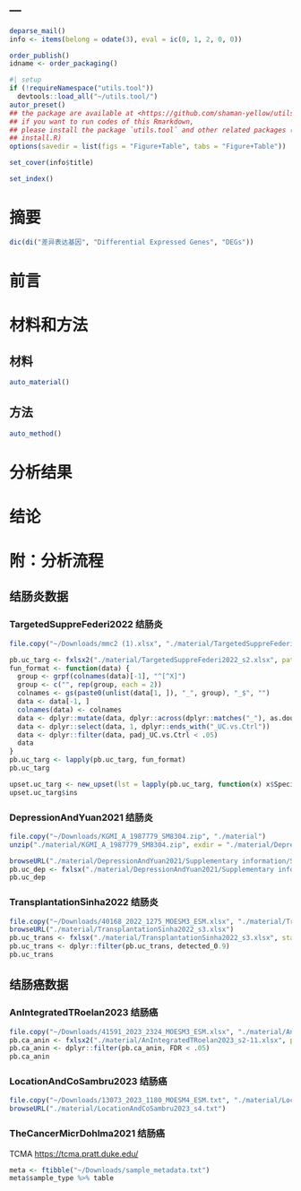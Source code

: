---
---

```r
deparse_mail()
info <- items(belong = odate(3), eval = ic(0, 1, 2, 0, 0))

order_publish()
idname <- order_packaging()
```

```r
#| setup
if (!requireNamespace("utils.tool"))
  devtools::load_all("~/utils.tool/")
autor_preset()
## the package are available at <https://github.com/shaman-yellow/utils.tool>
## if you want to run codes of this Rmarkdown,
## please install the package `utils.tool` and other related packages (run
## install.R)
options(savedir = list(figs = "Figure+Table", tabs = "Figure+Table"))
```

```r
set_cover(info$title)
```

```r
set_index()
```

# 摘要 {#abstract}

```r
dic(di("差异表达基因", "Differential Expressed Genes", "DEGs"))

```

# 前言 {#introduction}

# 材料和方法 {#methods}

## 材料

```r
auto_material()
```

## 方法

```r
auto_method()
```

# 分析结果 {#results}

# 结论 {#dis}

# 附：分析流程 {#workflow}

## 结肠炎数据

### TargetedSuppreFederi2022 结肠炎

```r
file.copy("~/Downloads/mmc2 (1).xlsx", "./material/TargetedSuppreFederi2022_s2.xlsx", T)

pb.uc_targ <- fxlsx2("./material/TargetedSuppreFederi2022_s2.xlsx", pattern = "^Corrected", bind = F)
fun_format <- function(data) {
  group <- grpf(colnames(data)[-1], "^[^X]")
  group <- c("", rep(group, each = 2))
  colnames <- gs(paste0(unlist(data[1, ]), "_", group), "_$", "")
  data <- data[-1, ]
  colnames(data) <- colnames
  data <- dplyr::mutate(data, dplyr::across(dplyr::matches("_"), as.double))
  data <- dplyr::select(data, 1, dplyr::ends_with("_UC.vs.Ctrl"))
  data <- dplyr::filter(data, padj_UC.vs.Ctrl < .05)
  data
}
pb.uc_targ <- lapply(pb.uc_targ, fun_format)
pb.uc_targ

upset.uc_targ <- new_upset(lst = lapply(pb.uc_targ, function(x) x$Species))
upset.uc_targ$ins

```

### DepressionAndYuan2021 结肠炎

```r
file.copy("~/Downloads/KGMI_A_1987779_SM8304.zip", "./material")
unzip("./material/KGMI_A_1987779_SM8304.zip", exdir = "./material/DepressionAndYuan2021")
```

```r
browseURL("./material/DepressionAndYuan2021/Supplementary information/Supplementary table.xlsx")
pb.uc_dep <- fxlsx("./material/DepressionAndYuan2021/Supplementary information/Supplementary table.xlsx", sheet = 3, startRow = 2)
pb.uc_dep
```

### TransplantationSinha2022 结肠炎

```r
file.copy("~/Downloads/40168_2022_1275_MOESM3_ESM.xlsx", "./material/TransplantationSinha2022_s3.xlsx")
browseURL("./material/TransplantationSinha2022_s3.xlsx")
pb.uc_trans <- fxlsx("./material/TransplantationSinha2022_s3.xlsx", startRow = 3)
pb.uc_trans <- dplyr::filter(pb.uc_trans, detected_0.9)
pb.uc_trans

```

## 结肠癌数据

### AnIntegratedTRoelan2023 结肠癌

```r
file.copy("~/Downloads/41591_2023_2324_MOESM3_ESM.xlsx", "./material/AnIntegratedTRoelan2023_s2-11.xlsx")
pb.ca_anin <- fxlsx2("./material/AnIntegratedTRoelan2023_s2-11.xlsx", pattern = "Supplementary Table 5", startRow = 2)
pb.ca_anin <- dplyr::filter(pb.ca_anin, FDR < .05)
pb.ca_anin
```

### LocationAndCoSambru2023 结肠癌

```r
file.copy("~/Downloads/13073_2023_1180_MOESM4_ESM.txt", "./material/LocationAndCoSambru2023_s4.txt")
browseURL("./material/LocationAndCoSambru2023_s4.txt")
```

### TheCancerMicrDohlma2021 结肠癌

TCMA
<https://tcma.pratt.duke.edu/>

```r
meta <- ftibble("~/Downloads/sample_metadata.txt")
meta$sample_type %>% table
```

